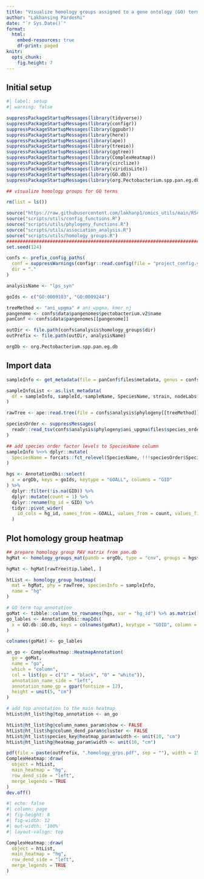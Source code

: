 ```yaml
---
title: "Visualize homology groups assigned to a gene ontology (GO) term"
author: "Lakhansing Pardeshi"
date: "`r Sys.Date()`"
format: 
  html: 
    embed-resources: true
    df-print: paged
knitr: 
  opts_chunk:
    fig.height: 7
---
```


## Initial setup

```r
#| label: setup
#| warning: false

suppressPackageStartupMessages(library(tidyverse))
suppressPackageStartupMessages(library(configr))
suppressPackageStartupMessages(library(ggpubr))
suppressPackageStartupMessages(library(here))
suppressPackageStartupMessages(library(ape))
suppressPackageStartupMessages(library(treeio))
suppressPackageStartupMessages(library(ggtree))
suppressPackageStartupMessages(library(ComplexHeatmap))
suppressPackageStartupMessages(library(circlize))
suppressPackageStartupMessages(library(viridisLite))
suppressPackageStartupMessages(library(GO.db))
suppressPackageStartupMessages(library(org.Pectobacterium.spp.pan.eg.db))

## visualize homology groups for GO terms

rm(list = ls())

source("https://raw.githubusercontent.com/lakhanp1/omics_utils/main/RScripts/utils.R")
source("scripts/utils/config_functions.R")
source("scripts/utils/phylogeny_functions.R")
source("scripts/utils/association_analysis.R")
source("scripts/utils/homology_groups.R")
################################################################################
set.seed(124)

confs <- prefix_config_paths(
  conf = suppressWarnings(configr::read.config(file = "project_config.yaml")),
  dir = "."
)

analysisName <- "lps_syn"

goIds <- c("GO:0009103", "GO:0009244")

treeMethod <- "ani_upgma" # ani_upgma, kmer_nj
pangenome <- confs$data$pangenomes$pectobacterium.v2$name
panConf <- confs$data$pangenomes[[pangenome]]

outDir <- file.path(confs$analysis$homology_groups$dir)
outPrefix <- file.path(outDir, analysisName)

orgDb <- org.Pectobacterium.spp.pan.eg.db

```

## Import data

```r
sampleInfo <- get_metadata(file = panConf$files$metadata, genus = confs$genus)

sampleInfoList <- as.list_metadata(
  df = sampleInfo, sampleId, sampleName, SpeciesName, strain, nodeLabs, genomeId 
)

rawTree <- ape::read.tree(file = confs$analysis$phylogeny[[treeMethod]]$files$tree)

speciesOrder <- suppressMessages(
  readr::read_tsv(confs$analysis$phylogeny$ani_upgma$files$species_order)
)

## add species order factor levels to SpeciesName column
sampleInfo %<>% dplyr::mutate(
  SpeciesName = forcats::fct_relevel(SpeciesName, !!!speciesOrder$SpeciesName)
)

hgs <- AnnotationDbi::select(
  x = orgDb, keys = goIds, keytype = "GOALL", columns = "GID"
) %>%
  dplyr::filter(!is.na(GID)) %>%
  dplyr::mutate(count = 1) %>%
  dplyr::rename(hg_id = GID) %>%
  tidyr::pivot_wider(
    id_cols = hg_id, names_from = GOALL, values_from = count, values_fill = 0
  )


```

## Plot homology group heatmap

```r

## prepare homology group PAV matrix from pan.db
hgMat <- homology_groups_mat(pandb = orgDb, type = "cnv", groups = hgs$hg_id)

hgMat <- hgMat[rawTree$tip.label, ]

htList <- homology_group_heatmap(
  mat = hgMat, phy = rawTree, speciesInfo = sampleInfo,
  name = "hg"
)

# GO term top annotation
goMat <- tibble::column_to_rownames(hgs, var = "hg_id") %>% as.matrix()
go_lables <- AnnotationDbi::mapIds(
  x = GO.db::GO.db, keys = colnames(goMat), keytype = "GOID", column = "TERM"
)

colnames(goMat) <- go_lables

an_go <- ComplexHeatmap::HeatmapAnnotation(
  go = goMat,
  name = "go",
  which = "column",
  col = list(go = c("1" = "black", "0" = "white")),
  annotation_name_side = "left",
  annotation_name_gp = gpar(fontsize = 12),
  height = unit(5, "cm")
)

# add top annotation to the main heatmap
htList@ht_list$hg@top_annotation <- an_go

htList@ht_list$hg@column_names_param$show <- FALSE
htList@ht_list$hg@column_dend_param$cluster <- FALSE
htList@ht_list$species_key@heatmap_param$width <- unit(10, "cm")
htList@ht_list$hg@heatmap_param$width <- unit(18, "cm")

pdf(file = paste(outPrefix, ".homology_grps.pdf", sep = ""), width = 15, height = 9)
ComplexHeatmap::draw(
  object = htList,
  main_heatmap = "hg",
  row_dend_side = "left",
  merge_legends = TRUE
)
dev.off()

```

```r
#| echo: false
#| column: page 
#| fig-height: 8
#| fig-width: 12
#| out-width: '100%'
#| layout-valign: top

ComplexHeatmap::draw(
  object = htList,
  main_heatmap = "hg",
  row_dend_side = "left",
  merge_legends = TRUE
)

```

